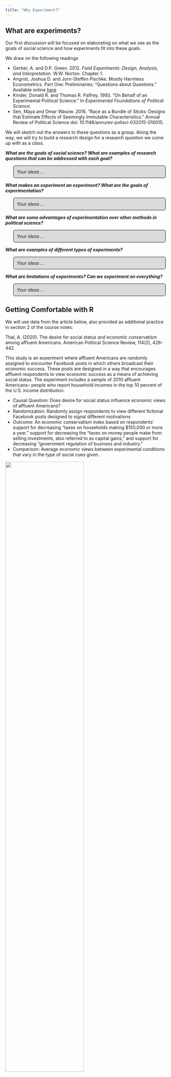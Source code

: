 ```yaml
---
title: "Why Experiment?"
---
```


## What are experiments?

Our first discussion will be focused on elaborating on what we see as the goals of social science and how experiments fit into these goals.

We draw on the following readings

  - Gerber, A. and D.P. Green. 2012. *Field Experiments: Design, Analysis, and Interpretation.* W.W. Norton. Chapter 1.
  - Angrist, Joshua D. and Jorn-Steffen Pischke. Mostly Harmless Econometrics. Part One: Preliminaries: “Questions about Questions.” Available online [here](https://assets.press.princeton.edu/chapters/s8769.pdf) 
  - Kinder, Donald R. and Thomas R. Palfrey. 1993. “On Behalf of an Experimental Political Science.” In *Experimental Foundations of Political Science.* 
  - Sen, Maya and Omar Wasow. 2016. “Race as a Bundle of Sticks: Designs that Estimate Effects of Seemingly Immutable Characteristics.” Annual Review of Political Science doi: 10.1146/annurev-polisci-032015-010015.

We will sketch out the answers to these questions as a group. Along the way, we will try to build a research design for a research question we come up with as a class.


<style>
p.comment {
background-color: #DBDBDB;
padding: 10px;
border: 1px solid black;
margin-left: 25px;
border-radius: 5px;
font-style: italic;
}

</style>



***What are the goals of social science? What are examples of research questions that can be addressed with each goal?***

<p class="comment">
Your ideas ...                                                                                                                                                                                                             </p>




***What makes an experiment an experiment? What are the goals of experimentation?***

<p class="comment">
Your ideas ...                                                                                                                                                                                                             </p>


***What are some advantages of experimentation over other methods in political science?***

<p class="comment">
Your ideas ...                                                                                                                                                                                                             </p>


***What are examples of different types of experiments?***

<p class="comment">
Your ideas ...                                                                                                                                                                                                             </p>



***What are limitations of experiments? Can we experiment on everything?***

<p class="comment">
Your ideas ...                                                                                                                                                                                                             </p>


## Getting Comfortable with R

We will use data from the article below, also provided as additional practice in section 2 of the course notes:

Thal, A. (2020). The desire for social status and economic conservatism among affluent Americans. American Political Science Review, 114(2), 426-442.

This study is an experiment where affluent Americans are randomly assigned to encounter Facebook posts in which others broadcast their economic success. These posts are designed in a way that encourages affluent respondents to view economic success as a means of achieving social status. The experiment includes a sample of 2010 affluent Americans-- people who report household incomes in the top 10 percent of the U.S. income distribution.

  - Causal Question: Does desire for social status influence economic views of affluent Americans?
  - Randomization: Randomly assign respondents to view different fictional Facebook posts designed to signal different motivations
  - Outcome: An economic conservatism index based on respondents' support for decreasing "taxes on households making \$150,000 or more a year," support for decreasing the "taxes on money people make from selling investments, also referred to as capital gains," and support for decreasing "government regulation of business and industry."
  - Comparison: Average economic views between experimental conditions that vary in the type of social cues given.

![](images/status1.png){width=70%}
![](images/status2.png){width=70%}


### Dataframes in R

Kosuke Imai's QSS [Chapter 1.3.5](https://assets.press.princeton.edu/chapters/s11025.pdf) pgs. 20-25 discusses different ways to load data based on the file type.

  - Common file types include .csv, .RData, .dta (a Stata format), .sav (and SPSS format)
  - You want to match the function with the file type.
  
For .RData files, we can just use the `load` command. That function works the following way:

```r
load("data/status.RData")
```

```r
load("status.RData")
```

After running the above code, an object will show up in your R environment.

```r
head(status)
```

We also have a `status.dta` version of the file. To load this dataset, we could use the `read.dta` function which uses the `library(foreign)` package, a package uses for working with data types that are foreign to R.

  - When working with a function from outside of "base R"-- one that is located in a package, you always must open the package first using `library()` before using the function.

```r
library(foreign)
statusdta <- read.dta("status.dta")
```

In addition to these dataset-specific functions, some people like to use the package `rio` which has a generic function `import` which can be used to load many file types.

  - If you do not have a package installed, the first time you use the package, you must first install it using `install.packages()`. By adding `dependencies = T` to this function, R will also automatically install any other packages that this package relies on to use.
  
```r
install.packages("rio", dependencies=T)
```

```r
library(rio)
statusrio <- import("status.dta")
```

We also have a `status.csv` file type. We can use `read.csv()` to load this file.

```r
statuscsv <- read.csv("status.csv")
```

As an alternative, some people prefer to use the `read_csv` function that comes from the `tidyverse` package `readr`.

  - If you get an error saying you haven't installed `tidyverse`, follow what we did above in installing the `rio` package, but this time, for `tidyverse`.

```r
library(tidyverse)
statuscsv2 <- read_csv("status.csv")
```

***YOUR TURN***: Not that we could also use `import()` to load the .csv version of the file. You can try that now:

```r
## Use import to load the csv file
## Note: remember to use the appropriate library command

```

Each of these processes will load an object in your R environment.

  - Note that there may be minor differences in how the data load depending on the function used. For example, some may include an extra indexing variable with a unique number per row.
  - In addition, there may be differences in the `class()` of how a variable loads.

![](images/environe.png){width=60%}


Let's explore the data.

  - We can view the data in a separate window using the `View()` command

```r
View(status)
```

![](images/view1.png){width=60%}


  - Note that the top of each column is a header with a variable name.
  - Thes variable names "belong" to the dataframe object `status`
  
That is, `status` is a dataframe, which means it has rows and columns. 

  - In our case, every row represents a different survey respondent. 
  - The corresponding values in each column represent the values a given respondent takes on a different variable in the dataset. For example, the respondent in the 8th row was in the Self-Esteem condition, took the value 1 on male, and the value .4166 on econcon.

```r
class(status)
```

We have three primary columns or "variables" or "vectors" in our data.

  - `condition`: Placebo, Concrete, Self-Esteem, Social Approval, Conspicuous Consumption
  - `male`: 1= male; 0= otherwise
  - `econcon`: Economic views. Numeric variable from 0 to 1, with higher values reflecting more conservative views

To access a column name that exists within a dataframe (i.e., the column `condition` exists within the dataframe `status`), we generally use the syntax of the `dataframename$columnname`. The dataframe name is on the left of the dollar sign, and the column name is on the right.

To access the values of the condition column, we type:

```r
status$condition
```

***YOUR TURN***: access the values in the `econcon` column.

```r
## Access the values in the econcon column

```

### Computing summary statistics of variables

This syntax (`dataframename$columnname`) applies when we want to compute summary statistics of specific columns within data frames.

R has a number of functions ([See QSS chapter 1.3.4](https://assets.press.princeton.edu/chapters/s11025.pdf)) that can be used to summarize columns aka vectors.

  - Examples: `mean()`, `median()`, `range()`, `sd()`, `length()`, `table()`
  
To apply these to a column within our dataframe, we similarly have to follow the syntax `dataframename$columnname` inside our function. For example, to find the range of the `econcon` variable, we write:

```r
range(status$econcon)
```
  
***YOUR TURN***: Find the mean of this column.

```r
## Find the mean of the econcon column

```

In the real world, often our data include missing values, which R represents as an `NA`. When this happens, we add an argument to these common functions, `na.rm=T` which tells R to "remove" / ignore the `NA` values when computing the mean, range, standard deviation, etc. Not all functions allow this argument, so if you receive an error when trying to use it, it could be that the argument doesn't work for that particular function

```r
range(status$econcon, na.rm=T)
```
Not all functions allow this argument, so if you receive an error when trying to use it, it could be that the argument doesn't work for that particular function. For example, the code below will generate an error because `table()` doesn't have this argument.

```r
table(status$econcon, na.rm=T)
```

A common tool we may use to summarize variables is also the `table()` command, which will tell you how many observations (survey respondents) take on a particular value of a variable. Example:

```r
table(status$condition)
```

We see, for example, that 394 respondents were in the Placebo experimental condition.

***YOUR TURN***: Use table on the `male` column and indicate how many males and females we have in the data.

```r
## Use the table command to indicate how many male and female respondents

```


### Relational operators

In experiments, we often don't want to know these summary statistics for all respondents. Instead, often we want to know the summary statistics separately for those that belong to different subgroups of the sample.

We can use relational operators to help us isolate particular subgroups of data when conducting our analysis. We have several relational operators in R that evaluate logical statements:
  
  -  `==, <, >, <=, >=, !=`
  - We have a statement and R evaluates it as `TRUE` or `FALSE`
  - Note that relational operators use a double `==` to evaluate logical equivalency. This is different from the single `=` that is sometimes used elsewhere in R, such as in arguments within functions (.eg., `na.rm = T`)

```r
## for each observation, does the value of condition equal "Self-Esteem"?
status$condition == "Self-Esteem"
```

For some values, it returns `TRUE` because a respondent was in that condition. For others, it returns `FALSE` because a respondent was in a different condition.

  - Note that R is very sensitive, including case sensitive. You want to make sure you enter the values (e.g., "Self-Esteem") EXACTLY as they appear in the dataframe. Extra spaces, typos, wrong capitalization will all give you the wrong answer.
  - Note that we use quotations around "Self-Esteem" because it is text. If instead we had a logical statement involving a numeric value, we would not need quotes.
  
```r
status$male == 1
```

***YOUR TURN***: Use a logical statement to evaluate whether a given respondent takes the value "Placebo" as the condition variable.

```r
## Does condition equal Placebo?

```



By putting this logical statement within `[ ]`, we are asking R to take the `mean()` of the variable `staus$econ` for the subset of observations for which a logical statement is `TRUE`.

  - Let's take the overall `mean` of the `econcon` variable
  - This represents the average economic conservatism for all respondents

```r
mean(status$econcon, na.rm=T)
```

  - Let's take the `mean` of the `econcon` variable for those in the "Social Approval" condition (`status$condition == "Social Approval"`)
  - This represents the average economic conservatism for respondents in the Social Approval condition

```r
mean(status$econcon[status$condition == "Social Approval"], na.rm=T)
```

***Your TURN***: Compare this to the mean of those in the Placebo condition.

```r
## Find the mean econcon for those in the Placebo condition

```


#### Adding Boolean operators to relational statements

Instead of a single relational statement, sometimes we may want to combine multiple relational operators into a single logical statement.

For example, we may want to find the average economic views for male respondents, only, in the social approval condition. We need to find those that are in the Social Approval condition and are male.

  - In R, we can use `&` and `|` to represent AND and OR statements
  
For example, this will evaluate the logical statement asking if a respondent is in the Social Approval condition AND is male.

```r
status$condition == "Social Approval" & status$male == 1
```

For example, this will evaluate the logical statement asking if a respondent is in the Social Approval condition OR the Placebo condition.

```r
status$condition == "Social Approval" | status$condition == "Placebo"
```

Just like before, we can embed this entire statement into our `[]` to isolate these respondents when calculating descriptive statistics, such as average economic conservatism for these respondents.

```r
mean(status$econcon[status$condition == "Social Approval" 
                    & status$male == 1], na.rm=T)
```


***YOUR TURN***: Find the average economic conservatism for respondents who are either in the Social Approval or Placebo conditions.

```r
### Mean econcon for respondents in Social Approval or Placebo condition


```

#### Storing calculations as objects


For any of these calculations, you can store them as objects in your R environment by using the `<-` assignment tool. You will always write the object name you desire to the left of this tool, and keep the calculations on the right.

  - Storing these calculations can be useful because instead of needing to remember the raw number, you can just write the object name to retrieve the calculation.
  
For example we could save the mean economic views for respondents in the Social Approval condition as an object `meanSocApp`
  
  - You can name objects pretty much anything. You just want them to be relatively short, informative, and try to avoid special characters or words that have some other meaning in R (Example: you wouldn't want to name an object `range` because that is already a function name in R.)

```r
meanSocApp <- mean(status$econcon[status$condition == "Social Approval"],
                   na.rm=T)
meanSocApp
```
  
Once you create an object, it should also show up in your R environment.

![](images/environe2.png){width=40%}


Let's do the same for the Placebo and Concrete conditions.

```r
meanPlacebo <- mean(status$econcon[status$condition == "Placebo"],
                   na.rm=T)
meanPlacebo
```

```r
meanConcrete <- mean(status$econcon[status$condition == "Concrete"],
                   na.rm=T)
meanConcrete
```

### Subsetting Dataframes

Thus far, we have used relational operators and boolean statements to isolate values within particular columns of a dataframe. We might also just want to simply cut down our whole dataframe (e.g., `status`) and create a new dataframe that contains only those rows relevant to a particular group of respondents.

  - In subsetting an entire dataframe, we retain all of the columns in the dataframe. (I.e., we will still have the columns `condition`, `male` and `econcon`). However, we will have a smaller number of rows.
  
For example, perhaps the researcher was interested in how the experiment worked for only respondents who are male. If we know we are going to conduct all of our analyses just on male respondents, it could be efficient for us to create a new, smaller dataframe that only includes rows where a respondent is male.

To do this, we will use the `subset` R command. It has the syntax `newdataframe <- subset(existingdataframe, logicalstatement)`. For example, let's create a new dataframe `maleonly` that contains the rows from the existing dataframe `status` where `male == 1`, reflecting that a respondent is male.

  - Note: In this function, we deviate from our previous syntax of using `dataframe$columnname`. This is because in the first argument, we tell R in which dataframe our columns are located. 
  
```r
maleonly <- subset(status, male ==1)
```

Note that this creates a new dataframe object in our environment. It just has a smaller number of observations (rows), reflecting that not all of our sample was male.

![](images/maleonly.png){width=50%}




We can view this new dataframe using the same `View()` command as before.

```r
View(maleonly)
```


![](images/maleview.png){width=50%}



Note that it looks very similar to the original `status` dataframe, but now all of the values in the `male` column are `1`.

We can treat this new dataframe the same way as `status` going forward, in that we can use the `maleonly$columnname` syntax to summarize columns within the `maleonly` dataframe. For example, `maleonly$econcon` would represent the values that male respondents take on economic conservatism.

***Your TURN***: Using the new dataframe, find the average economic conservatism for male respondents.

```r
## Using maleonly dataframe, find mean economic conservatism


## Note the value's equivalence to
mean(status$econcon[status$male == 1], na.rm=T)
```


Subsetting data can be an efficient way to write code to avoid the need to repeat relational operators within functions when computing summary statistics. For example, in the first problem set, you may subset your data to include only people that prefer to watch Entertainment, another subset for those who prefer to watch Fox, and so on.


### Working outside of dataframes

While much of our work in analyzing social science studies will exist within our dataframe objects, there are times where we may construct our own sets of objects that exist outside of dataframes.

For example, we created `meanConcrete`, `meanPlacebo`, and `meanSocApp` objects.

  - These represent the average economic conservatism for respondents in the Concrete, Placebo, and Social Approval conditions.

To retrieve each of these values, we could type them separately:

```r
meanConcrete
meanPlacebo
meanSocApp
```

However, to be more efficient, we could also bind them together in a single object using the `c()` function. This function creates a vector.

```r
conditionmeans <- c(meanConcrete, meanPlacebo, meanSocApp)
conditionmeans
```

Now, to retrieve the means for all of these conditions, we can simply type and run `conditionmeans`.

Note: Because `conditionmeans` does not exist within a dataframe, we don't need a `$` to access it. This is in contrast to a vector like `econcon` which solely exists within the dataframes `status` or `maleonly`.

Binding together values can come in handy when writing up reports of an analysis or even for visualization.

While we won't go into detail on plotting in this session, we can see an example of plotting these three condition means at points 1,2, and 3 on a simple point-based `plot(`) in R.

```r
plot(x = c(1,2,3),
     y = conditionmeans)
```

We can spice up the plot with some aesthetics to make it more readable:



```r
plot(x = c(1,2,3),
     y = conditionmeans,
     xlim = c(.5, 3.5),
     ylim=c(.6, .75),
     xlab= "Experimental Condition",
     ylab= "Mean Economic Conservatism",
     main = "Economic conservatism by condition",
     xaxt="n")
axis(1, c(1,2,3), c("Concrete", "Placebo", "Social\n Approval"),
     tick=F)
```


How did seeing a message about social approval influence economic attitudes?


